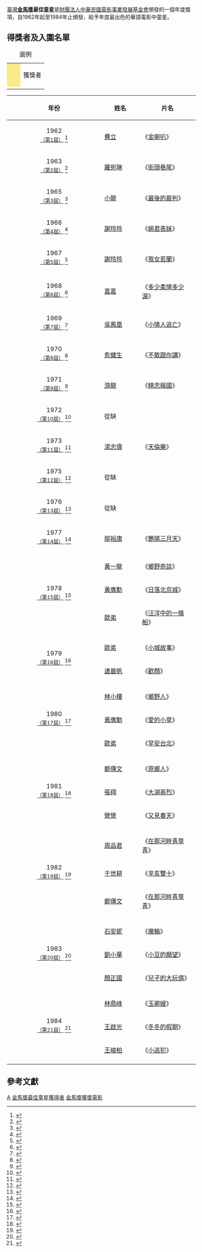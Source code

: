 {{Infobox award
| name           = 金馬獎最佳童星
| current_awards = 第21屆金馬獎
| image          = 
| imagesize      = 
| caption        = 
| description    = [[香港|香港]]、[[澳門|澳門]]、[[新加坡|新加坡]]、[[中國大陸|中國大陸]]等華人文化圈的電影工作者
| presenter      = [[財團法人中華民國電影事業發展基金會|財團法人中華民國電影事業發展基金會]]<br />[[臺北金馬影展執行委員會|臺北金馬影展執行委員會]]
| country        = {{ROC-TW}}
| location       = {{TWN}}（詳見[[金馬獎頒獎典禮#典禮流程|舉辦地點]]） 
| date           = 每年11月
| year           = 1962年
| year2          = 1984年
| holder         = 《[[林鼎峰|林鼎峰]]》
| website        = [http://www.goldenhorse.org.tw/ www.goldenhorse.org.tw]
| reward         = 金馬獎獎座
| network        = 詳見[[金馬獎頒獎典禮#典禮流程|轉播單位]] 
}}
[[臺灣|臺灣]]'''[[金馬獎|金馬獎]]最佳童星'''是[[財團法人中華民國電影事業發展基金會|財團法人中華民國電影事業發展基金會]]頒發的一個年度獎項，自1962年起至1984年止頒發，給予年度最出色的華語電影中童星。

== 得獎者及入圍名單 ==
{| class="wikitable"
|+ 圖例
|-
| style="background:#FAEB86; height:20px; width:20px"| 
| 獲獎者
|-
|}
{|class="wikitable"
!width="5%"|'''年份'''
!width="20%"|'''姓名'''
!width="30%"|'''片名'''
|-
! rowspan="2" style="text-align:center"|1962<br /><small>[[第1屆金馬獎|（第1屆）]] </small><ref>{{cite news | url = http://www.goldenhorse.org.tw/awards/nw/?serach_type=award&sc=10&search_regist_year=1962&ins=0 | deadurl = no | title = 第1屆金馬獎 | accessdate =  | publisher = 臺北金馬影展 | archive-date = 2018-10-08 | archive-url = https://web.archive.org/web/20181008214055/http://www.goldenhorse.org.tw/awards/nw/?serach_type=award&sc=10&search_regist_year=1962&ins=0 }}</ref>
|-style="background:#FAEB86"
|[[費立|費立]]||《[[金喇叭|金喇叭]]》
|-
! rowspan="2" style="text-align:center"|1963<br /><small>[[第2屆金馬獎|（第2屆）]] </small><ref>{{cite news | url = http://www.goldenhorse.org.tw/awards/nw/?serach_type=award&sc=10&search_regist_year=1963&ins=0 | deadurl = no | title = 第2屆金馬獎 | accessdate =  | publisher = 臺北金馬影展 | archive-date = 2018-10-08 | archive-url = https://web.archive.org/web/20181008214045/http://www.goldenhorse.org.tw/awards/nw/?serach_type=award&sc=10&search_regist_year=1963&ins=0 }}</ref>
|-style="background:#FAEB86"
|[[羅宛琳|羅宛琳]]||《[[街頭巷尾|街頭巷尾]]》
|-
! rowspan="2" style="text-align:center"|1965<br /><small>[[第3屆金馬獎|（第3屆）]] </small><ref>{{cite news | url = http://www.goldenhorse.org.tw/awards/nw/?serach_type=award&sc=10&search_regist_year=1965&ins=0 | deadurl = no | title = 第3屆金馬獎 | accessdate =  | publisher = 臺北金馬影展 | archive-date = 2018-10-08 | archive-url = https://web.archive.org/web/20181008214050/http://www.goldenhorse.org.tw/awards/nw/?serach_type=award&sc=10&search_regist_year=1965&ins=0 }}</ref>
|-style="background:#FAEB86"
|[[小龍|小龍]]||《[[最後的裁判|最後的裁判]]》
|-
! rowspan="2" style="text-align:center"|1966<br /><small>[[第4屆金馬獎|（第4屆）]] </small><ref>{{cite news | url = http://www.goldenhorse.org.tw/awards/nw/?serach_type=award&sc=10&search_regist_year=1966&ins=0 | deadurl = no | title = 第4屆金馬獎 | accessdate =  | publisher = 臺北金馬影展 | archive-date = 2018-10-08 | archive-url = https://web.archive.org/web/20181008214101/http://www.goldenhorse.org.tw/awards/nw/?serach_type=award&sc=10&search_regist_year=1966&ins=0 }}</ref>
|-style="background:#FAEB86"
|[[謝玲玲_(1956年)|謝玲玲]]||《[[婉君表妹|婉君表妹]]》
|-
! rowspan="2" style="text-align:center"|1967<br /><small>[[第5屆金馬獎|（第5屆）]] </small><ref>{{cite news | url = http://www.goldenhorse.org.tw/awards/nw/?serach_type=award&sc=10&search_regist_year=1967&ins=0 | deadurl = no | title = 第5屆金馬獎 | accessdate =  | publisher = 臺北金馬影展 | archive-date = 2018-10-08 | archive-url = https://web.archive.org/web/20181008214041/http://www.goldenhorse.org.tw/awards/nw/?serach_type=award&sc=10&search_regist_year=1967&ins=0 }}</ref>
|-style="background:#FAEB86"
|[[謝玲玲_(1956年)|謝玲玲]]||《[[我女若蘭|我女若蘭]]》
|-
! rowspan="2" style="text-align:center"|1968<br /><small>[[第6屆金馬獎|（第6屆）]] </small><ref>{{cite news | url = http://www.goldenhorse.org.tw/awards/nw/?serach_type=award&sc=10&search_regist_year=1968&ins=0 | deadurl = no | title = 第6屆金馬獎 | accessdate =  | publisher = 臺北金馬影展 | archive-date = 2018-10-08 | archive-url = https://web.archive.org/web/20181008214051/http://www.goldenhorse.org.tw/awards/nw/?serach_type=award&sc=10&search_regist_year=1968&ins=0 }}</ref>
|-style="background:#FAEB86"
|[[嘉嘉|嘉嘉]]||《[[多少柔情多少淚|多少柔情多少淚]]》
|-
! rowspan="2" style="text-align:center"|1969<br /><small>[[第7屆金馬獎|（第7屆）]] </small><ref>{{cite news | url = http://www.goldenhorse.org.tw/awards/nw/?serach_type=award&sc=10&search_regist_year=1969&ins=0 | deadurl = no | title = 第7屆金馬獎 | accessdate =  | publisher = 臺北金馬影展 | archive-date = 2018-10-08 | archive-url = https://web.archive.org/web/20181008214109/http://www.goldenhorse.org.tw/awards/nw/?serach_type=award&sc=10&search_regist_year=1969&ins=0 }}</ref>
|-style="background:#FAEB86"
|[[吳鳳凰|吳鳳凰]]||《[[小情人逃亡|小情人逃亡]]》
|-
! rowspan="2" style="text-align:center"|1970<br /><small>[[第8屆金馬獎|（第8屆）]] </small><ref>{{cite news | url = http://www.goldenhorse.org.tw/awards/nw/?serach_type=award&sc=10&search_regist_year=1970&ins=0 | deadurl = no | title = 第8屆金馬獎 | accessdate =  | publisher = 臺北金馬影展 | archive-date = 2018-10-08 | archive-url = https://web.archive.org/web/20181008214047/http://www.goldenhorse.org.tw/awards/nw/?serach_type=award&sc=10&search_regist_year=1970&ins=0 }}</ref>
|-style="background:#FAEB86"
|[[愈健生|愈健生]]||《[[不敢跟你講|不敢跟你講]]》
|-
! rowspan="2" style="text-align:center"|1971<br /><small>[[第9屆金馬獎|（第9屆）]] </small><ref>{{cite news | url = http://www.goldenhorse.org.tw/awards/nw/?serach_type=award&sc=10&search_regist_year=1971&ins=0 | deadurl = no | title = 第9屆金馬獎 | accessdate =  | publisher = 臺北金馬影展 | archive-date = 2018-10-08 | archive-url = https://web.archive.org/web/20181008214105/http://www.goldenhorse.org.tw/awards/nw/?serach_type=award&sc=10&search_regist_year=1971&ins=0 }}</ref>
|-style="background:#FAEB86"
|[[游龍|游龍]]||《[[精忠報國|精忠報國]]》
|-
! rowspan="2" style="text-align:center"|1972<br /><small>[[第10屆金馬獎|（第10屆）]] </small><ref>{{cite news | url = http://www.goldenhorse.org.tw/awards/nw/?serach_type=award&sc=10&search_regist_year=1972&ins=10 | deadurl = no | title = 第10屆金馬獎 | accessdate =  | publisher = 臺北金馬影展 | archive-date = 2018-10-08 | archive-url = https://web.archive.org/web/20181008214022/http://www.goldenhorse.org.tw/awards/nw/?serach_type=award&sc=10&search_regist_year=1972&ins=10 }}</ref>
|-
|從缺||
|-
! rowspan="2" style="text-align:center"|1973<br /><small>[[第11屆金馬獎|（第11屆）]] </small><ref>{{cite news | url = http://www.goldenhorse.org.tw/awards/nw/?serach_type=award&sc=10&search_regist_year=1973&ins=10 | deadurl = no | title = 第11屆金馬獎 | accessdate =  | publisher = 臺北金馬影展 | archive-date = 2018-08-17 | archive-url = https://web.archive.org/web/20180817225839/http://www.goldenhorse.org.tw/awards/nw/?serach_type=award&sc=10&search_regist_year=1973&ins=10 }}</ref>
|-style="background:#FAEB86"
|[[湯志偉|湯志偉]]||《[[天倫樂|天倫樂]]》
|-
! rowspan="2" style="text-align:center"|1975<br /><small>[[第12屆金馬獎|（第12屆）]] </small><ref>{{cite news | url = http://www.goldenhorse.org.tw/awards/nw/?serach_type=award&sc=10&search_regist_year=1975&ins=10 | deadurl = no | title = 第12屆金馬獎 | accessdate =  | publisher = 臺北金馬影展 | archive-date = 2018-10-08 | archive-url = https://web.archive.org/web/20181008214103/http://www.goldenhorse.org.tw/awards/nw/?serach_type=award&sc=10&search_regist_year=1975&ins=10 }}</ref>
|-
|從缺||
|-
! rowspan="2" style="text-align:center"|1976<br /><small>[[第13屆金馬獎|（第13屆）]] </small><ref>{{cite news | url = http://www.goldenhorse.org.tw/awards/nw/?serach_type=award&sc=10&search_regist_year=1976&ins=10 | deadurl = no | title = 第13屆金馬獎 | accessdate =  | publisher = 臺北金馬影展 | archive-date = 2018-10-08 | archive-url = https://web.archive.org/web/20181008214011/http://www.goldenhorse.org.tw/awards/nw/?serach_type=award&sc=10&search_regist_year=1976&ins=10 }}</ref>
|-
|從缺||
|-
! rowspan="2" style="text-align:center"|1977<br /><small>[[第14屆金馬獎|（第14屆）]] </small><ref>{{cite news | url = http://www.goldenhorse.org.tw/awards/nw/?serach_type=award&sc=10&search_regist_year=1977&ins=10 | deadurl = no | title = 第14屆金馬獎 | accessdate =  | publisher = 臺北金馬影展 | archive-date = 2018-10-08 | archive-url = https://web.archive.org/web/20181008214049/http://www.goldenhorse.org.tw/awards/nw/?serach_type=award&sc=10&search_regist_year=1977&ins=10 }}</ref>
|-style="background:#FAEB86"
|[[鄔裕康|鄔裕康]]||《[[艷陽三月天|艷陽三月天]]》
|-
! rowspan="4" style="text-align:center"|1978<br /><small>[[第15屆金馬獎|（第15屆）]] </small><ref>{{cite news | url = http://www.goldenhorse.org.tw/awards/nw/?serach_type=award&sc=10&search_regist_year=1978&ins=10 | deadurl = no | title = 第15屆金馬獎 | accessdate =  | publisher = 臺北金馬影展 | archive-date = 2018-10-08 | archive-url = https://web.archive.org/web/20181008214059/http://www.goldenhorse.org.tw/awards/nw/?serach_type=award&sc=10&search_regist_year=1978&ins=10 }}</ref>
|-style="background:#FAEB86"
|[[黃一龍|黃一龍]]||《[[鄉野奇談|鄉野奇談]]》
|-
|[[黃膺勳|黃膺勳]]||《[[日落北京城|日落北京城]]》
|-
|[[歐弟_(童星)|歐弟]]||《[[汪洋中的一條船_(電影)|汪洋中的一條船]]》
|-
! rowspan="3" style="text-align:center"|1979<br /><small>[[第16屆金馬獎|（第16屆）]] </small><ref>{{cite news | url = http://www.goldenhorse.org.tw/awards/nw/?serach_type=award&sc=10&search_regist_year=1979&ins=10 | deadurl = no | title = 第16屆金馬獎 | accessdate =  | publisher = 臺北金馬影展 | archive-date = 2018-10-08 | archive-url = https://web.archive.org/web/20181008214107/http://www.goldenhorse.org.tw/awards/nw/?serach_type=award&sc=10&search_regist_year=1979&ins=10 }}</ref>
|-style="background:#FAEB86"
|[[歐弟_(童星)|歐弟]]||《[[小城故事|小城故事]]》
|-
|[[連晨帆|連晨帆]]||《[[歡顏|歡顏]]》
|-
! rowspan="4" style="text-align:center"|1980<br /><small>[[第17屆金馬獎|（第17屆）]] </small><ref>{{cite news | url = http://www.goldenhorse.org.tw/awards/nw/?serach_type=award&sc=10&search_regist_year=1980&ins=10 | deadurl = no | title = 第17屆金馬獎 | accessdate =  | publisher = 臺北金馬影展 | archive-date = 2018-10-08 | archive-url = https://web.archive.org/web/20181008214026/http://www.goldenhorse.org.tw/awards/nw/?serach_type=award&sc=10&search_regist_year=1980&ins=10 }}</ref>
|-style="background:#FAEB86"
|[[林小樓|林小樓]]||《[[鄉野人|鄉野人]]》
|-
|[[黃膺勳|黃膺勳]]||《[[愛的小草|愛的小草]]》
|-
|[[歐弟_(童星)|歐弟]]||《[[早安台北|早安台北]]》
|-
! rowspan="4" style="text-align:center"|1981<br /><small>[[第18屆金馬獎|（第18屆）]] </small><ref>{{cite news | url = http://www.goldenhorse.org.tw/awards/nw/?serach_type=award&sc=10&search_regist_year=1981&ins=10 | deadurl = no | title = 第18屆金馬獎 | accessdate =  | publisher = 臺北金馬影展 | archive-date = 2018-10-08 | archive-url = https://web.archive.org/web/20181008214015/http://www.goldenhorse.org.tw/awards/nw/?serach_type=award&sc=10&search_regist_year=1981&ins=10 }}</ref>
|-style="background:#FAEB86"
|[[鄭傳文|鄭傳文]]||《[[原鄉人|原鄉人]]》
|-
|[[張翔|張翔]]||《[[大湖英烈|大湖英烈]]》
|-
|[[胡家瑋_(童星)|彎彎]]||《[[又見春天|又見春天]]》
|-
! rowspan="4" style="text-align:center"|1982<br /><small>[[第19屆金馬獎|（第19屆）]] </small><ref>{{cite news | url = http://www.goldenhorse.org.tw/awards/nw/?serach_type=award&sc=10&search_regist_year=1982&ins=10 | deadurl = no | title = 第19屆金馬獎 | accessdate =  | publisher = 臺北金馬影展 | archive-date = 2018-10-08 | archive-url = https://web.archive.org/web/20181008214039/http://www.goldenhorse.org.tw/awards/nw/?serach_type=award&sc=10&search_regist_year=1982&ins=10 }}</ref>
|-style="background:#FAEB86"
|[[周品君|周品君]]||《[[在那河畔青草青|在那河畔青草青]]》
|-
|[[于世耕|于世耕]]||《[[辛亥雙十|辛亥雙十]]》
|-
|[[鄭傳文|鄭傳文]]||《[[在那河畔青草青|在那河畔青草青]]》
|-
! rowspan="4" style="text-align:center"|1983<br /><small>[[第20屆金馬獎|（第20屆）]] </small><ref>{{cite news | url = http://www.goldenhorse.org.tw/awards/nw/?serach_type=award&sc=10&search_regist_year=1983&ins=10 | deadurl = no | title = 第20屆金馬獎 | accessdate =  | publisher = 臺北金馬影展 | archive-date = 2018-10-08 | archive-url = https://web.archive.org/web/20181008214101/http://www.goldenhorse.org.tw/awards/nw/?serach_type=award&sc=10&search_regist_year=1983&ins=10 }}</ref>
|-style="background:#FAEB86"
|[[石安妮|石安妮]]||《[[魔輪|魔輪]]》
|-
|[[劉小華|劉小華]]||《[[小豆的願望|小豆的願望]]》
|-
|[[顏正國|顏正國]]||《[[兒子的大玩偶|兒子的大玩偶]]》
|-
! rowspan="4" style="text-align:center"|1984<br /><small>[[第21屆金馬獎|（第21屆）]] </small><ref>{{cite news | url = http://www.goldenhorse.org.tw/awards/nw/?serach_type=award&sc=10&search_regist_year=1984&ins=20 | deadurl = no | title = 第21屆金馬獎 | accessdate =  | publisher = 臺北金馬影展 | archive-date = 2018-10-08 | archive-url = https://web.archive.org/web/20181008214048/http://www.goldenhorse.org.tw/awards/nw/?serach_type=award&sc=10&search_regist_year=1984&ins=20 }}</ref>
|-style="background:#FAEB86"
|[[林鼎峰|林鼎峰]]||《[[玉卿嫂|玉卿嫂]]》
|-
|[[王啟光|王啟光]]||《[[冬冬的假期|冬冬的假期]]》
|-
|[[王峻柏|王峻柏]]||《[[小逃犯|小逃犯]]》
|-
|}

== 參考文獻 ==
{{Reflist}} 

{{金馬獎}}
[[Category:金馬獎|A]]
[[Category:金馬獎最佳童星獲得者|]]
[[Category:金馬獎獲獎電影|]]